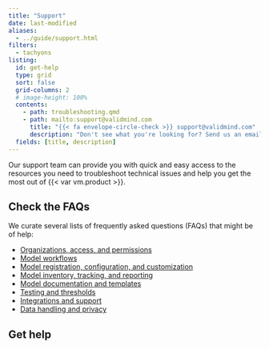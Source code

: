 ```yaml
---
title: "Support"
date: last-modified
aliases:
  - ../guide/support.html
filters:
  - tachyons
listing:
  id: get-help
  type: grid
  sort: false
  grid-columns: 2
  # image-height: 100%
  contents:
    - path: troubleshooting.qmd
    - path: mailto:support@validmind.com
      title: "{{< fa envelope-circle-check >}} support@validmind.com"
      description: "Don't see what you're looking for? Send us an email to get help from a human."
  fields: [title, description]
---
```


Our support team can provide you with quick and easy access to the resources you need to troubleshoot technical issues and help you get the most out of {{< var vm.product >}}.

<!--- TO DO ZenDesk support email --->

## Check the FAQs

We curate several lists of frequently asked questions (FAQs) that might be of help: 

- [Organizations, access, and permissions](faq-organizations.qmd)
- [Model workflows](faq-workflows.qmd)
- [Model registration, configuration, and customization](/faq/faq-registration.qmd)
- [Model inventory, tracking, and reporting](/faq/faq-inventory.qmd)
- [Model documentation and templates](faq-documentation.qmd)
- [Testing and thresholds](/faq/faq-testing.qmd)
- [Integrations and support](/faq/faq-integrations.qmd)
- [Data handling and privacy](/faq/faq-privacy.qmd)

<!---
## Check out the troubleshooting content

Additional troubleshooting content might be available in the [Help Center](https://support.validmind.com/).
--->

## Get help 

:::{#get-help}
:::
